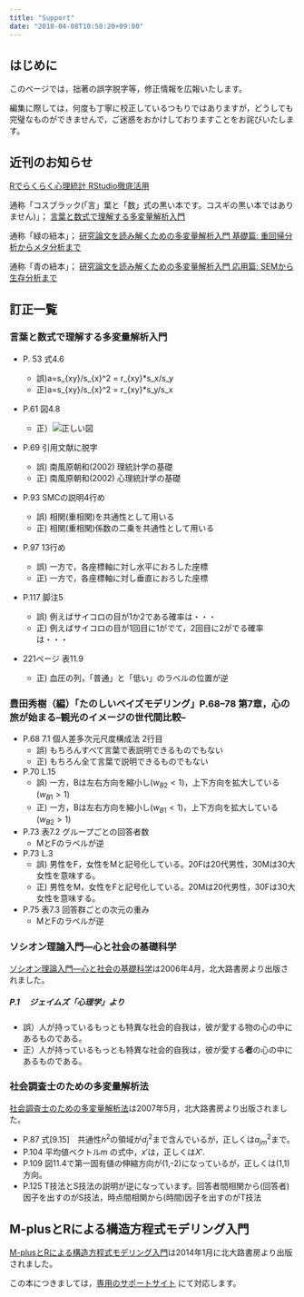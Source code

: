 ```yaml
---
title: "Support"
date: "2018-04-08T10:50:20+09:00"
---
```


## はじめに
このページでは，拙著の誤字脱字等，修正情報を広報いたします。

編集に際しては，何度も丁寧に校正しているつもりではありますが，どうしても完璧なものができませんで，ご迷惑をおかけしておりますことをお詫びいたします。



## 近刊のお知らせ

[Rでらくらく心理統計 RStudio徹底活用](https://amzn.to/2FVsfgz)

通称「コスブラック(「言」葉と「数」式の黒い本です。コスギの黒い本ではありません)」； [言葉と数式で理解する多変量解析入門](https://amzn.to/2L7qKf5)

通称「緑の紐本」； [研究論文を読み解くための多変量解析入門 基礎篇: 重回帰分析からメタ分析まで](https://amzn.to/2HuFD9s)

通称「青の紐本」； [研究論文を読み解くための多変量解析入門 応用篇: SEMから生存分析まで](https://amzn.to/2qru235)


## 訂正一覧

### 言葉と数式で理解する多変量解析入門

+ P. 53 式4.6

  + 誤)a=s_{xy}/s_{x}^2 = r_{xy}*s_x/s_y
  + 正)a=s_{xy}/s_{x}^2 = r_{xy}*s_y/s_x
  
  
+ P.61 図4.8

  + 正）![正しい図](bubun_kai.png)

+ P.69 引用文献に脱字

  + 誤) 南風原朝和(2002) 理統計学の基礎
  + 正) 南風原朝和(2002) 心理統計学の基礎

+ P.93 SMCの説明4行め

  + 誤) 相関(重相関)を共通性として用いる
  + 正) 相関(重相関)係数の二乗を共通性として用いる

+ P.97 13行め

  + 誤) 一方で，各座標軸に対し水平におろした座標
  + 正) 一方で，各座標軸に対し垂直におろした座標

+ P.117 脚注5

  + 誤) 例えばサイコロの目が1か2である確率は・・・
  + 正) 例えばサイコロの目が1回目に1がでて，2回目に2がでる確率は・・・

+ 221ページ 表11.9

  + 正) 血圧の列，「普通」と「低い」のラベルの位置が逆

### 豊田秀樹（編）「たのしいベイズモデリング」P.68--78 第7章，心の旅が始まる--観光のイメージの世代間比較--

+ P.68 7.1 個人差多次元尺度構成法 2行目
  + 誤) もちろんすべて言葉で表説明できるものでもない
  + 正) もちろん全て言葉で説明できるものでもない

+ P.70 L.15 
  + 誤) 一方，Bは左右方向を縮小し($w_{B2}<1$)，上下方向を拡大している($w_{B1}>1$)
  + 正) 一方，Bは左右方向を縮小し($w_{B1}<1$)，上下方向を拡大している($w_{B2}>1$)

+ P.73 表7.2 グループごとの回答者数
  + MとFのラベルが逆

+ P.73 L.3
  + 誤) 男性をF，女性をMと記号化している。20Fは20代男性，30Mは30大女性を意味する。
  + 正) 男性をM，女性をFと記号化している。20Mは20代男性，30Fは30大女性を意味する。

+ P.75 表7.3 回答群ごとの次元の重み
  + MとFのラベルが逆



### ソシオン理論入門―心と社会の基礎科学

[ソシオン理論入門―心と社会の基礎科学](https://amzn.to/2qseZqF)は2006年4月，北大路書房より出版されました。

##### P.1 　ジェイムズ「心理学」より

+ 誤）人が持っているもっとも特異な社会的自我は，彼が愛する物の心の中にあるものである。
+ 正）人が持っているもっとも特異な社会的自我は，彼が愛する<strong>者</strong>の心の中にあるものである。

### 社会調査士のための多変量解析法

[社会調査士のための多変量解析法](https://amzn.to/2HmpN39)は2007年5月，北大路書房より出版されました。

+ P.87 式[9.15]　共通性$h^2$の領域が$d_j^2$まで含んでいるが，正しくは$a_{jm}^2$まで。
+ P.104 平均値ベクトル$m$ の式中，$x'$は，正しくは$X'$.
+ P.109 図11.4で第一固有値の伸縮方向が(1,-2)になっているが，正しくは(1,1)方向。
+ P.125 T技法とS技法の説明が逆になっています。回答者間相関から(回答者)因子を出すのがS技法，時点間相関から(時間)因子を出すのがT技法


## M-plusとRによる構造方程式モデリング入門

[M-plusとRによる構造方程式モデリング入門](https://amzn.to/2HvoDQx)は2014年1月に北大路書房より出版されました。

この本につきましては，[専用のサポートサイト](https://sites.google.com/site/mplusandr/) にて対応します。

